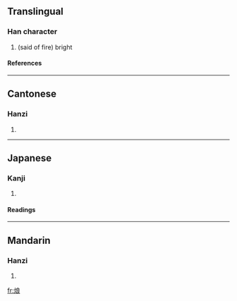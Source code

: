 ==Translingual==
===Han character===
{{Han char|rn=86|rad=火|as=07|sn=11|four=9383<sub>2</sub>|canj=火戈日女 (FIAV)}}
# (said of fire) bright
====References====
{{Han ref|kx=0671.280|dkj=19053|dj=1080.190|hdz=32206.030|uh=70FA|ud=28922|bh=D648|bd=54856}}

----
==Cantonese==
===Hanzi===
{{yue-hanzi|jyut=|y=long5}}
# {{defn|Cantonese}}

----
==Japanese==
===Kanji===
{{ja-kanji|grade=|rs=火07}}
# {{defn|Japanese}} 
====Readings====
{{ja-readings|on=[[こう]] (kō)|kun=[[ひ]] (hi)}}

----
==Mandarin==
===Hanzi===
{{cmn-hanzi|pin=[[lǎng]] ([[lang3]])|wg=lang<sup>3</sup>}}
# {{defn|Mandarin}}

[[fr:烺]]